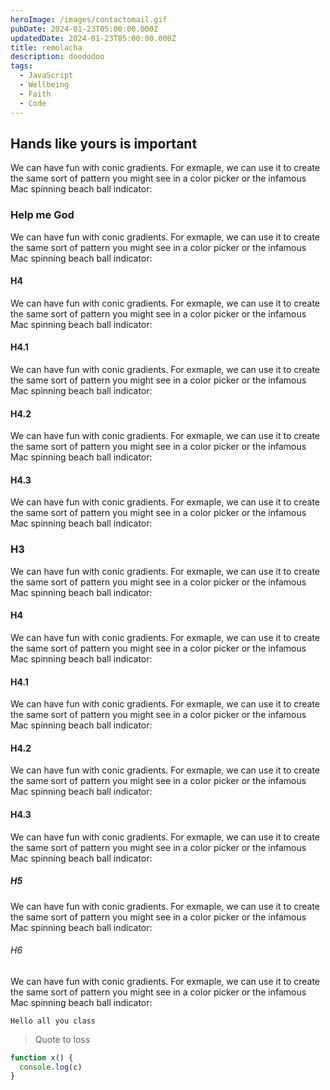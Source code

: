 ```yaml
---
heroImage: /images/contactomail.gif
pubDate: 2024-01-23T05:00:00.000Z
updatedDate: 2024-01-23T05:00:00.000Z
title: remolacha
description: doododoo
tags:
  - JavaScript
  - Wellbeing
  - Faith
  - Code
---
```


## Hands like yours is important

We can have fun with conic gradients. For exmaple, we can use it to create the same sort of pattern you might see in a color picker or the infamous Mac spinning beach ball indicator:

### Help me God

We can have fun with conic gradients. For exmaple, we can use it to create the same sort of pattern you might see in a color picker or the infamous Mac spinning beach ball indicator:

#### H4

We can have fun with conic gradients. For exmaple, we can use it to create the same sort of pattern you might see in a color picker or the infamous Mac spinning beach ball indicator:

#### H4.1

We can have fun with conic gradients. For exmaple, we can use it to create the same sort of pattern you might see in a color picker or the infamous Mac spinning beach ball indicator:

#### H4.2

We can have fun with conic gradients. For exmaple, we can use it to create the same sort of pattern you might see in a color picker or the infamous Mac spinning beach ball indicator:

#### H4.3

We can have fun with conic gradients. For exmaple, we can use it to create the same sort of pattern you might see in a color picker or the infamous Mac spinning beach ball indicator:

### H3

We can have fun with conic gradients. For exmaple, we can use it to create the same sort of pattern you might see in a color picker or the infamous Mac spinning beach ball indicator:

#### H4

We can have fun with conic gradients. For exmaple, we can use it to create the same sort of pattern you might see in a color picker or the infamous Mac spinning beach ball indicator:

#### H4.1

We can have fun with conic gradients. For exmaple, we can use it to create the same sort of pattern you might see in a color picker or the infamous Mac spinning beach ball indicator:

#### H4.2

We can have fun with conic gradients. For exmaple, we can use it to create the same sort of pattern you might see in a color picker or the infamous Mac spinning beach ball indicator:

#### H4.3

We can have fun with conic gradients. For exmaple, we can use it to create the same sort of pattern you might see in a color picker or the infamous Mac spinning beach ball indicator:

##### H5

We can have fun with conic gradients. For exmaple, we can use it to create the same sort of pattern you might see in a color picker or the infamous Mac spinning beach ball indicator:

###### H6

We can have fun with conic gradients. For exmaple, we can use it to create the same sort of pattern you might see in a color picker or the infamous Mac spinning beach ball indicator:

`Hello all you class`

> Quote to loss

```javascript
function x() {
  console.log(c)
}
```
